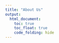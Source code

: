 ```yaml
---
title: "About Us"
output: 
  html_document:
    toc: true
    toc_float: true
    code_folding: hide
---
```


